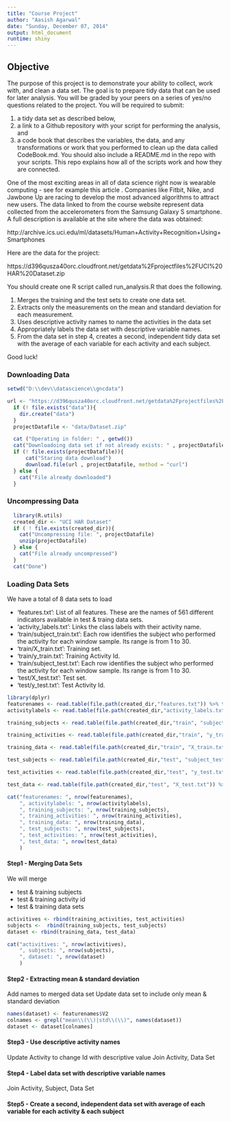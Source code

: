 ```yaml
---
title: "Course Project"
author: "Aasish Agarwal"
date: "Sunday, December 07, 2014"
output: html_document
runtime: shiny
---
```


## Objective

The purpose of this project is to demonstrate your ability to collect, work with, and clean a data set. The goal is to prepare tidy data that can be used for later analysis. You will be graded by your peers on a series of yes/no questions related to the project. You will be required to submit: 

1) a tidy data set as described below, 
2) a link to a Github repository with your script for performing the analysis, and 
3) a code book that describes the variables, the data, and any transformations or work that you performed to clean up the data called CodeBook.md. You should also include a README.md in the repo with your scripts. This repo explains how all of the scripts work and how they are connected.  

One of the most exciting areas in all of data science right now is wearable computing - see for example this article . Companies like Fitbit, Nike, and Jawbone Up are racing to develop the most advanced algorithms to attract new users. The data linked to from the course website represent data collected from the accelerometers from the Samsung Galaxy S smartphone. A full description is available at the site where the data was obtained: 

http://archive.ics.uci.edu/ml/datasets/Human+Activity+Recognition+Using+Smartphones 

Here are the data for the project: 

https://d396qusza40orc.cloudfront.net/getdata%2Fprojectfiles%2FUCI%20HAR%20Dataset.zip 

 You should create one R script called run_analysis.R that does the following. 

1. Merges the training and the test sets to create one data set.
2. Extracts only the measurements on the mean and standard deviation for each measurement. 
3. Uses descriptive activity names to name the activities in the data set
4. Appropriately labels the data set with descriptive variable names. 
5. From the data set in step 4, creates a second, independent tidy data set with the average of each variable for each activity and each subject.

Good luck!


### Downloading Data
```r
setwd("D:\\dev\\datascience\\gncdata")

url <- "https://d396qusza40orc.cloudfront.net/getdata%2Fprojectfiles%2FUCI%20HAR%20Dataset.zip"
  if (! file.exists("data")){
    dir.create("data")
  } 
  projectDatafile <- "data/Dataset.zip"

  cat ("Operating in folder: " , getwd())
  cat("Downloadoing data set if not already exists: " , projectDatafile)
  if (! file.exists(projectDatafile)){
      cat("Staring data download")
      download.file(url , projectDatafile, method = "curl")
  } else {
    cat("File already downloaded")
  } 
```
### Uncompressing Data
```r
  library(R.utils)
  created_dir <- "UCI HAR Dataset"
  if ( ! file.exists(created_dir)){
    cat("Uncompressing file: ", projectDatafile)
    unzip(projectDatafile)
  } else {
    cat("File already uncompressed")
  } 
  cat("Done")

```
### Loading Data Sets
We have a total of 8 data sets to load

- 'features.txt': List of all features. These are the names of 561 different indicators available in test & traing data sets.
- 'activity_labels.txt': Links the class labels with their activity name.
- 'train/subject_train.txt': Each row identifies the subject who performed the activity for each window sample. Its range is from 1 to 30. 
- 'train/X_train.txt': Training set.
- 'train/y_train.txt': Training Activity Id.
- 'train/subject_test.txt': Each row identifies the subject who performed the activity for each window sample. Its range is from 1 to 30. 
- 'test/X_test.txt': Test set.
- 'test/y_test.txt': Test Activity Id.

```r
library(dplyr)
featurenames <- read.table(file.path(created_dir,"features.txt")) %>% tbl_df()
activitylabels <- read.table(file.path(created_dir,"activity_labels.txt")) %>% tbl_df()

training_subjects <- read.table(file.path(created_dir,"train", "subject_train.txt")) %>% tbl_df()

training_activities <- read.table(file.path(created_dir,"train", "y_train.txt")) %>% tbl_df()

training_data <- read.table(file.path(created_dir,"train", "X_train.txt")) %>% tbl_df()

test_subjects <- read.table(file.path(created_dir,"test", "subject_test.txt")) %>% tbl_df()

test_activities <- read.table(file.path(created_dir,"test", "y_test.txt")) %>% tbl_df()

test_data <- read.table(file.path(created_dir,"test", "X_test.txt")) %>% tbl_df()

cat("featurenames: ", nrow(featurenames),
    ", activitylabels: ", nrow(activitylabels),
    ", training_subjects: ", nrow(training_subjects),
    ", training_activities: ", nrow(training_activities),
    ", training_data: ", nrow(training_data),
    ", test_subjects: ", nrow(test_subjects),
    ", test_activities: ", nrow(test_activities),
    ", test_data: ", nrow(test_data)
    )

```

#### Step1 - Merging Data Sets

We will merge 

* test & training subjects
* test & training activity id
* test & training data sets

```r
activitives <- rbind(training_activities, test_activities)
subjects <-  rbind(training_subjects, test_subjects)
dataset <- rbind(training_data, test_data)

cat("activitives: ", nrow(activitives),
    ", subjects: ", nrow(subjects),
    ", dataset: ", nrow(dataset)
    )
```

#### Step2 - Extracting mean & standard deviation

Add names to merged data set
Update data set to include only mean & standard deviation

```r
names(dataset) <- featurenames$V2
colnames <- grepl("mean\\(\\)|std\\(\\)", names(dataset))
dataset <- dataset[colnames]

```

#### Step3 - Use descriptive activity names

Update Activity to change Id with descriptive value
Join Activity, Data Set

#### Step4 - Label data set with descriptive variable names

Join Activity, Subject, Data Set

#### Step5 - Create a second, independent data set with average of each variable for each activity & each subject














